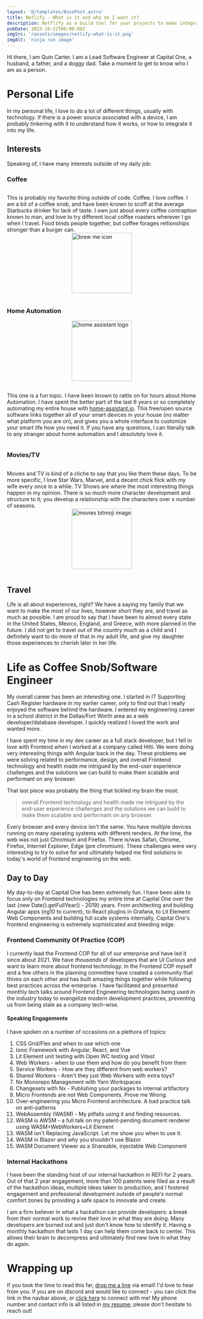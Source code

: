 ```yaml
---
layout: '@/templates/BasePost.astro'
title: Netlify - What is it and why do I want it?
description: Netflify as a build tool for your projects to make integration much more seamless on your team.
pubDate: 2023-10-22T00:00:00Z
imgSrc: '/assets/images/netlify-what-is-it.png'
imgAlt: 'ninja run image'
---
```


Hi there, I am Quin Carter. I am a Lead Software Engineer at Capital One, a husband, a father, and a doggy dad. Take a moment to get to know who I am as a person.

# Personal Life

In my personal life, I love to do a lot of different things, usually with technology. If there is a power source associated with a device, I am probably tinkering with it to understand how it works, or how to integrate it into my life.

## Interests

Speaking of, I have many interests outside of my daily job: 

### Coffee
<div style="display: grid; gap: 1rem; grid-template-columns: repeat(auto-fill, minmax(250px, 1fr))">

This is probably my favorite thing outside of code. Coffee. I love coffee. I am a bit of a coffee snob, and have been known to scoff at the average Starbucks drinker for lack of taste. I own just about every coffee contraption known to man, and love to try different local coffee roasters wherever I go when I travel. Food binds people together, but coffee forages reltionships stronger than a burger can.
<img src="/assets/images/brew-me-icon.png" style="height: 10rem; display: flex; place-self: center" alt="brew me icon" />
</div>

### Home Automation
<div style="display: grid; gap: 1rem; grid-template-columns: repeat(auto-fill, minmax(250px, 1fr))">

<img src="/assets/images/home-assistant-logo.svg" style="height: 10rem; display: flex; place-self: center" alt="home assistant logo" />

This one is a fun topic. I have been known to rattle on for hours about Home Automation. I have spent the better part of the last 6 years or so completely automating my entire house with <a href="https://home-assistant.io" target="_blank">home-assistant.io</a>. This free/open source software links together all of your smart devices in your house (no matter what platform you are on), and gives you a whole interface to customize your smart life how you need it. If you have any questions, I can literally talk to any stranger about home automation and I absolutely love it. 
</div>

### Movies/TV
<div style="display: grid; gap: 1rem; grid-template-columns: repeat(auto-fill, minmax(250px, 1fr))">

Movies and TV is kind of a cliche to say that you like them these days. To be more specific, I love Star Wars, Marvel, and a decent chick flick with my wife every once in a while. TV Shows are where the most interesting things happen in my opinion. There is so much more character development and structure to it; you develop a relationship with the characters over x number of seasons.
<img src="/assets/images/movies-bitmoji.png" style="height: 10rem; display: flex; place-self: center" alt="movies bitmoji image" />
</div>

## Travel
Life is all about experiences, right? We have a saying my family that we want to make the most of our lives, however short they are, and travel as much as possible. I am proud to say that I have been to almost every state in the United States, Mexico, England, and Greece, with more planned in the future. I did not get to travel out of the country much as a child and I definitely want to do more of that in my adult life, and give my daughter those experiences to cherish later in her life.

# Life as Coffee Snob/Software Engineer
My overall career has been an interesting one. I started in IT Supporting Cash Register hardware in my earlier career, only to find out that I really enjoyed the software behind the hardware. I entered my engineering career in a school district in the Dallas/Fort Worth area as a web developer/database developer. I quickly realized I loved the work and wanted more. 

I have spent my time in my dev career as a full stack developer, but I fell in love with Frontend when I worked at a company called Hilti. We were doing very interesting things with Angular back in the day. These problems we were solving related to performance, design, and overall Frontend technology and health made me intrigued by the end-user experience challenges and the solutions we can build to make them scalable and performant on any browser. 

That last piece was probably the thing that tickled my brain the most: 
> overall Frontend technology and health made me intrigued by the end-user experience challenges and the solutions we can build to make them scalable and performant on any browser. 

Every browser and every device isn't the same. You have multiple devices running on many operating systems with different renders. At the time, the web was not just Chromium and Firefox. There is/was Safari, Chrome, Firefox, Internet Explorer, Edge (pre chromium). These challenges were very interesting to try to solve for and ultimately helped me find solutions in today's world of frontend engineering on the web.

## Day to Day
My day-to-day at Capital One has been extremely fun. I have been able to focus only on Frontend technologies my entire time at Capital One over the last {new Date().getFullYear() - 2019} years. From architecting and building Angular apps (ng10 to current), to React plugins in Grafana, to Lit Element Web Components and building full scale systems internally, Capital One's frontend engineering is extremely sophisticated and bleeding edge. 

### Frontend Community Of Practice (COP)
I currently lead the Frontend COP for all of our enterprise and have led it since about 2021. We have _thousands_ of developers that are UI Curious and want to learn more about frontend technology. In the Frontend COP myself and a few others in the planning committee have created a community that thives on each other and has built amazing things together while following best practices across the enterprise. I have facilitated and presented monthly tech talks around Frontend Engineering technologies being used in the industry today to evangelize modern development practices, preventing us from being stale as a company tech-wise.

#### Speaking Engagements
I have spoken on a number of occasions on a plethora of topics:
1. CSS Grid/Flex and when to use which one
2. Ionic Framework with Angular, React, and Vue
3. Lit Element unit testing with Open WC testing and Vitest
4. Web Workers - when to use them and how do you benefit from them
5. Service Workers - How are they different from web workers?
6. Shared Workers - Aren't they just Web Workers with extra toys?
7. Nx Monorepo Management with Yarn Workspaces
8. Changesets with Nx - Publishing your packages to internal artifactory
9. Micro Frontends are not Web Components. Prove me Wrong.
10. Over-engineering you Micro Frontend architecture. A bad practice talk on anti-patterns
11. WebAssembly (WASM) - My pitfalls using it and finding resources.
12. WASM is AWSM - a full talk on my patent-pending document renderer using WASM+WebWorkers+Lit Element
13. WASM isn't Replacing JavaScript. Let me show you when to use it.
14. WASM in Blazor and why you shouldn't use Blazor
15. WASM Document Viewer as a Shareable, injectable Web Component

### Internal Hackathons
I have been the standing host of our internal hackathon in REFI for 2 years. Out of that 2 year engagement, more than 100 patents were filed as a result of the hackathon ideas, multiple ideas taken to production, and I fostered engagement and professional development outside of people's normal comfort zones by providing a safe space to innovate and create. 

I am a firm believer in what a hackathon can provide developers: a break from their normal work to revive their love in what they are doing. Many developers are burned out and just don't know how to identify it. Having a monthly hackathon that lasts 1 day can help them come back to center. This allows their brain to decompress and ultimately find new love in what they do again. 

# Wrapping up
If you took the time to read this far, [drop me a line](mailto:quin@quincarter.com) via email! I'd love to hear from you. If you are on discord and would like to connect - you can click the link in the navbar above, or [click here](https://discordapp.com/users/266934198055600150) to connect with me! My phone number and contact info is all listed in [my resume](https://app.enhancv.com/share/636d9ae4/?utm_medium=growth&utm_campaign=share-resume&utm_source=dynamic); please don't hesitate to reach out!